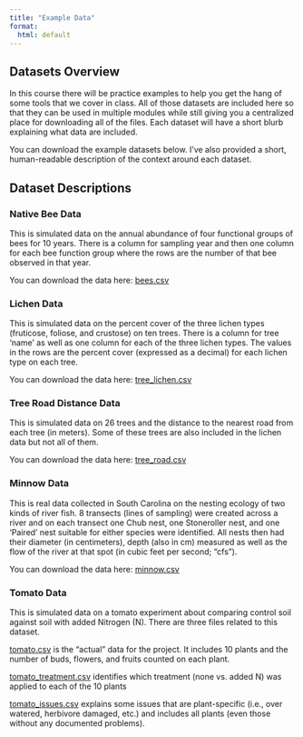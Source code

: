 ```yaml
---
title: "Example Data"
format:
  html: default
---
```


## Datasets Overview

In this course there will be practice examples to help you get the hang of some tools that we cover in class. All of those datasets are included here so that they can be used in multiple modules while still giving you a centralized place for downloading all of the files. Each dataset will have a short blurb explaining what data are included.

You can download the example datasets below. I've also provided a short, human-readable description of the context around each dataset.

## Dataset Descriptions

### Native Bee Data

This is simulated data on the annual abundance of four functional groups of bees for 10 years. There is a column for sampling year and then one column for each bee function group where the rows are the number of that bee observed in that year.

You can download the data here: [bees.csv](https://github.com/njlyon0/teach_r-for-biologists/blob/main/ext_data/bees.csv)

### Lichen Data

This is simulated data on the percent cover of the three lichen types (fruticose, foliose, and crustose) on ten trees. There is a column for tree 'name' as well as one column for each of the three lichen types. The values in the rows are the percent cover (expressed as a decimal) for each lichen type on each tree.

You can download the data here: [tree_lichen.csv](https://github.com/njlyon0/teach_r-for-biologists/blob/main/ext_data/tree_lichen.csv)

### Tree Road Distance Data

This is simulated data on 26 trees and the distance to the nearest road from each tree (in meters). Some of these trees are also included in the lichen data but not all of them.

You can download the data here: [tree_road.csv](https://github.com/njlyon0/teach_r-for-biologists/blob/main/ext_data/tree_road.csv)

### Minnow Data

This is real data collected in South Carolina on the nesting ecology of two kinds of river fish. 8 transects (lines of sampling) were created across a river and on each transect one Chub nest, one Stoneroller nest, and one 'Paired' nest suitable for either species were identified. All nests then had their diameter (in centimeters), depth (also in cm) measured as well as the flow of the river at that spot (in cubic feet per second; "cfs").

You can download the data here: [minnow.csv](https://github.com/njlyon0/teach_r-for-biologists/blob/main/ext_data/minnow.csv)

### Tomato Data

This is simulated data on a tomato experiment about comparing control soil against soil with added Nitrogen (N). There are three files related to this dataset.

[tomato.csv](https://github.com/njlyon0/teach_r-for-biologists/blob/main/ext_data/tomato.csv) is the "actual" data for the project. It includes 10 plants and the number of buds, flowers, and fruits counted on each plant.

[tomato_treatment.csv](https://github.com/njlyon0/teach_r-for-biologists/blob/main/ext_data/tomato_treatment.csv) identifies which treatment (none vs. added N) was applied to each of the 10 plants

[tomato_issues.csv](https://github.com/njlyon0/teach_r-for-biologists/blob/main/ext_data/tomato_issues.csv) explains some issues that are plant-specific (i.e., over watered, herbivore damaged, etc.) and includes all plants (even those without any documented problems).
